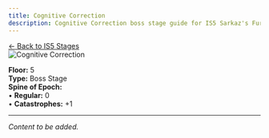 ```yaml
---
title: Cognitive Correction
description: Cognitive Correction boss stage guide for IS5 Sarkaz's Furnaceside Fables
---
```


<div class="back-button-container">
  <a href="/is5-sarkaz/stages/" class="back-button">
    <span class="back-arrow">←</span>
    <span class="back-text">Back to IS5 Stages</span>
  </a>
</div>


<img src="/stages/cognitive-correction.png" alt="Cognitive Correction" />

**Floor:** 5  
**Type:** Boss Stage  
**Spine of Epoch:**<br />
• **Regular:** 0<br />
• **Catastrophes:** +1

---

*Content to be added.*
